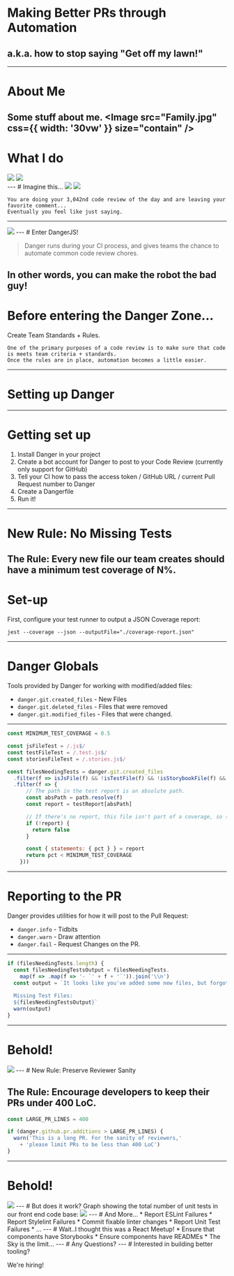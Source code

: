 

# Making Better PRs through Automation
## a.k.a. how to stop saying "Get off my lawn!"
---
# About Me
Some stuff about me.
<Image src="Family.jpg" css={{ width: '30vw' }} size="contain" />
---
# What I do
<div style={{
  position: 'relative',
  height: '70vh',
  width: '100vw'}}>
<Appear>
  <Image src="RedactionStudio.png" size="contain" css={{
    position: 'absolute',
    top: '0',
    width: '100%',
    height: '100%',
  }} />
  <Image src="Red_X.svg" size="contain" css={{
    position: 'absolute',
    top: '0',
    width: '100%',
    height: '100%',
  }} />
</Appear>
</div>
---
# Imagine this...
<Appear>
  <img src="where_are_the_tests.png" />
  <img src="worst_review.png" />
</Appear>

```notes
You are doing your 3,042nd code review of the day and are leaving your favorite comment...
Eventually you feel like just saying.
```
---
<Image src="old_man.png" size="contain" />
---
# Enter DangerJS!

> Danger runs during your CI process, and gives teams the chance to automate common code review chores.

In other words, you can make the robot the bad guy!
---
# Before entering the Danger Zone...

Create Team Standards + Rules.
```notes
One of the primary purposes of a code review is to make sure that code is meets team criteria + standards.
Once the rules are in place, automation becomes a little easier.
```
---
# Setting up Danger
---
# Getting set up
1. Install Danger in your project
2. Create a bot account for Danger to post to your Code Review (currently only support for GitHub)
3. Tell your CI how to pass the access token / GitHub URL / current Pull Request number to Danger
4. Create a Dangerfile
5. Run it!
---
# New Rule: No Missing Tests

The Rule: Every new file our team creates should have a minimum test coverage of N%.
---
# Set-up

First, configure your test runner to output a JSON Coverage report:
```
jest --coverage --json --outputFile="./coverage-report.json"
```
---
# Danger Globals

Tools provided by Danger for working with modified/added files:
* `danger.git.created_files` - New Files
* `danger.git.deleted_files` - Files that were removed
* `danger.git.modified_files` - Files that were changed.
---

```js
const MINIMUM_TEST_COVERAGE = 0.5

const jsFileTest = /.js$/
const testFileTest = /.test.js$/
const storiesFileTest = /.stories.js$/

const filesNeedingTests = danger.git.created_files
  .filter(f => isJsFile(f) && !isTestFile(f) && !isStorybookFile(f) && !whiteListedFiles.includes(f))
  .filter(f => {
      // The path in the test report is an absolute path.
      const absPath = path.resolve(f)
      const report = testReport[absPath]

      // If there's no report, this file isn't part of a coverage, so should not be included.
      if (!report) {
        return false
      }

      const { statements: { pct } } = report
      return pct < MINIMUM_TEST_COVERAGE
    }))
```
---
# Reporting to the PR

Danger provides utilities for how it will post to the Pull Request:
* `danger.info` - Tidbits
* `danger.warn` - Draw attention
* `danger.fail` - Request Changes on the PR.
---

```js
if (filesNeedingTests.length) {
  const filesNeedingTestsOutput = filesNeedingTests.
    map(f => .map(f => '- `' + f + '`')).join('\\n')
  const output = `It looks like you've added some new files, but forgot the tests.
  
  Missing Test Files: 
  ${filesNeedingTestsOutput}`
  warn(output)
}
```
---
# Behold!

<img src="./danger_tests.png" />
---
# New Rule: Preserve Reviewer Sanity

The Rule: Encourage developers to keep their PRs under 400 LoC.
---

```js
const LARGE_PR_LINES = 400

if (danger.github.pr.additions > LARGE_PR_LINES) {
  warn('This is a long PR. For the sanity of reviewers,'
    + 'please limit PRs to be less than 400 LoC')
} 
```
---
# Behold!

<img src="./danger_large_pr.png" />
---
# But does it work?
Graph showing the total number of unit tests in our front end code base:
<Image size="contain" src="total_test_count.png" />
---
# And More...
* Report ESLint Failures
* Report Stylelint Failures
* Commit fixable linter changes
* Report Unit Test Failures
* ...
---
# Wait..I thought this was a React Meetup!
* Ensure that components have Storybooks
* Ensure components have READMEs
* The Sky is the limit...
---
# Any Questions?
---
# Interested in building better tooling?

We're hiring!